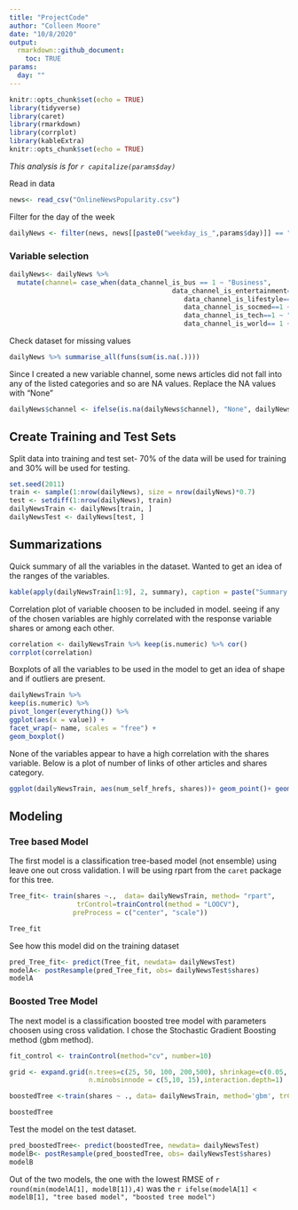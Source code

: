 ```yaml
---
title: "ProjectCode"
author: "Colleen Moore"
date: "10/8/2020"
output:
  rmarkdown::github_document:
    toc: TRUE
params:
  day: ""
---
```


```r
knitr::opts_chunk$set(echo = TRUE)
library(tidyverse)
library(caret)
library(rmarkdown)
library(corrplot)
library(kableExtra)
knitr::opts_chunk$set(echo = TRUE)
```

*This analysis is for `r capitalize(params$day) `*

Read in data
```r
news<- read_csv("OnlineNewsPopularity.csv")
```


Filter for the day of the week
```r
dailyNews <- filter(news, news[[paste0("weekday_is_",params$day)]] == "1")
```

### Variable selection 
```r
dailyNews<- dailyNews %>% 
  mutate(channel= case_when(data_channel_is_bus == 1 ~ "Business",
                                         data_channel_is_entertainment==1 ~"Entertainment",
                                            data_channel_is_lifestyle== 1 ~ "Lifesytle",
                                            data_channel_is_socmed==1 ~ "SocialMedia",
                                            data_channel_is_tech==1 ~ "Tech",
                                            data_channel_is_world== 1 ~ "World")) %>% select(n_tokens_title, n_tokens_content, n_unique_tokens, num_imgs, num_self_hrefs, average_token_length, title_sentiment_polarity, global_sentiment_polarity, shares, channel)
```

Check dataset for missing values
```r
dailyNews %>% summarise_all(funs(sum(is.na(.))))
```

Since I created a new variable channel, some news articles did not fall into any of the listed categories and so are NA values. Replace the NA values with "None"

```r
dailyNews$channel <- ifelse(is.na(dailyNews$channel), "None", dailyNews$channel)
```

##  Create Training and Test Sets

Split data into training and test set- 70% of the data will be used for training and 30% will be used for testing. 
```r
set.seed(2011)
train <- sample(1:nrow(dailyNews), size = nrow(dailyNews)*0.7)
test <- setdiff(1:nrow(dailyNews), train)
dailyNewsTrain <- dailyNews[train, ]
dailyNewsTest <- dailyNews[test, ]
```

## Summarizations

Quick summary of all the variables in the dataset. Wanted to get an idea of the ranges of the variables. 
```r
kable(apply(dailyNewsTrain[1:9], 2, summary), caption = paste("Summary of Variables"), digits= 1)
```


Correlation plot of variable choosen to be included in model. seeing if any of the chosen variables are highly correlated with the response variable shares or among each other. 
```r
correlation <- dailyNewsTrain %>% keep(is.numeric) %>% cor()
corrplot(correlation)
```


Boxplots of all the variables to be used in the model to get an idea of shape and if outliers are present. 
```r
dailyNewsTrain %>%
keep(is.numeric) %>%
pivot_longer(everything()) %>%
ggplot(aes(x = value)) +
facet_wrap(~ name, scales = "free") +
geom_boxplot()
```

None of the variables appear to have a high correlation with the shares variable. Below is a plot of number of links of other articles and shares category.  
```r
ggplot(dailyNewsTrain, aes(num_self_hrefs, shares))+ geom_point()+ geom_jitter() + labs(x= "Number of links to other articles", y= "Number of times shared category", title= "Links and Number of Times Shared")
```


## Modeling

### Tree based Model
The first model is a classification tree-based model (not ensemble) using leave one out cross validation. I will be using rpart from the `caret` package for this tree. 

```r

Tree_fit<- train(shares ~.,  data= dailyNewsTrain, method= "rpart",
                 trControl=trainControl(method = "LOOCV"),
                preProcess = c("center", "scale"))

Tree_fit
```



See how this model did on the training dataset
```r
pred_Tree_fit<- predict(Tree_fit, newdata= dailyNewsTest)
modelA<- postResample(pred_Tree_fit, obs= dailyNewsTest$shares)
modelA
```

### Boosted Tree Model
The next model is a classification boosted tree model with parameters choosen using cross validation.  I chose the Stochastic Gradient Boosting method (gbm method). 
```r
fit_control <- trainControl(method="cv", number=10)

grid <- expand.grid(n.trees=c(25, 50, 100, 200,500), shrinkage=c(0.05, 0.1, 0.15),
                    n.minobsinnode = c(5,10, 15),interaction.depth=1)

boostedTree <-train(shares ~ ., data= dailyNewsTrain, method='gbm', trControl=fit_control, tuneGrid=grid, verbose= FALSE)

boostedTree
```

Test the model on the test dataset. 
```r
pred_boostedTree<- predict(boostedTree, newdata= dailyNewsTest)
modelB<- postResample(pred_boostedTree, obs= dailyNewsTest$shares)
modelB
```


Out of the two models, the one with the lowest RMSE of  `r  round(min(modelA[1], modelB[1]),4)` was the `r ifelse(modelA[1] < modelB[1], "tree based model", "boosted tree model")`
















